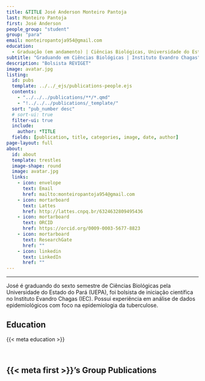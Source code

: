 ---
title: &TITLE José Anderson Monteiro Pantoja
last: Monteiro Pantoja
first: José Anderson
people_group: "student"
group: "para"
email: monteiropantoja954@gmail.com
education:
  - Graduação (em andamento) | Ciências Biológicas, Universidade do Estado do Pará (UEPA)
subtitle: "Graduando em Ciências Biológicas | Instituto Evandro Chagas"
description: "Bolsista REVIGET"
image: avatar.jpg
listing:
  id: pubs
  template: ../../_ejs/publications-people.ejs
  contents:
    - "../../../publications/**/*.qmd"
    - "!../../../publications/_template/"
  sort: "pub_number desc"
  # sort-ui: true
  filter-ui: true
  include:
    author: *TITLE
  fields: [publication, title, categories, image, date, author]
page-layout: full
about:
  id: about
  template: trestles
  image-shape: round
  image: avatar.jpg
  links:
    - icon: envelope
      text: Email
      href: mailto:monteiropantoja954@gmail.com
    - icon: mortarboard
      text: Lattes
      href: http://lattes.cnpq.br/6324632809495436
    - icon: mortarboard
      text: ORCID
      href: https://orcid.org/0009-0003-5677-8823
    - icon: mortarboard
      text: ResearchGate
      href: ""
    - icon: linkedin
      text: LinkedIn
      href: ""
---

<hr>

:::{#about}

José é graduando do sexto semestre de Ciências Biológicas pela Universidade do Estado do Pará (UEPA), foi bolsista de iniciação científica no Instituto Evandro Chagas (IEC). Possui experiência em análise de dados epidemiológicos com foco na epidemiologia da tuberculose.

## Education
{{< meta education >}}

<br>

:::

## {{< meta first >}}'s Group Publications

:::{#pubs}
:::

